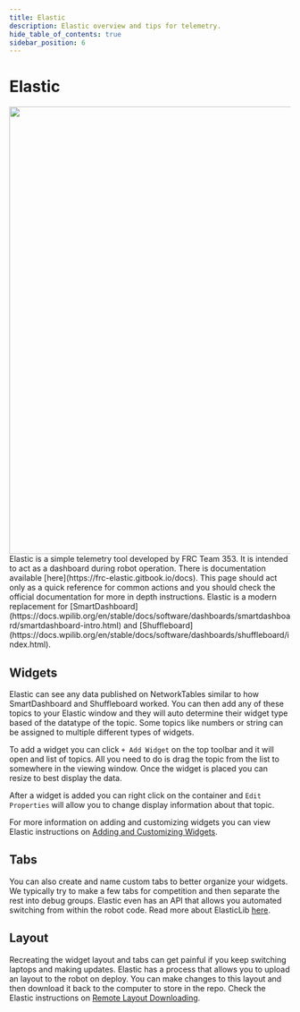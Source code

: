 ```yaml
---
title: Elastic
description: Elastic overview and tips for telemetry.
hide_table_of_contents: true
sidebar_position: 6
---
```



# Elastic
<img src={elastic} width="800"/>
Elastic is a simple telemetry tool developed by FRC Team 353. It is intended to act as a dashboard during robot operation. There is documentation available [here](https://frc-elastic.gitbook.io/docs). This page should act only as a quick reference for common actions and you should check the official documentation for more in depth instructions.
Elastic is a modern replacement for [SmartDashboard](https://docs.wpilib.org/en/stable/docs/software/dashboards/smartdashboard/smartdashboard-intro.html) and [Shuffleboard](https://docs.wpilib.org/en/stable/docs/software/dashboards/shuffleboard/index.html).

## Widgets
Elastic can see any data published on NetworkTables similar to how SmartDashboard and Shuffleboard worked. You can then add any of these topics to your Elastic window and they will auto determine their widget type based of the datatype of the topic. Some topics like numbers or string can be assigned to multiple different types of widgets.

To add a widget you can click `+ Add Widget` on the top toolbar and it will open and list of topics. All you need to do is drag the topic from the list to somewhere in the viewing window. Once the widget is placed you can resize to best display the data.

After a widget is added you can right click on the container and `Edit Properties` will allow you to change display information about that topic.

For more information on adding and customizing widgets you can view Elastic instructions on [Adding and Customizing Widgets](https://frc-elastic.gitbook.io/docs/customizing-your-dashboard/adding-and-customizing-widgets).

## Tabs
You can also create and name custom tabs to better organize your widgets. We typically try to make a few tabs for competition and then separate the rest into debug groups. Elastic even has an API that allows you automated switching from within the robot code. Read more about ElasticLib [here](https://frc-elastic.gitbook.io/docs/customizing-your-dashboard/adding-and-customizing-widgets).

## Layout
Recreating the widget layout and tabs can get painful if you keep switching laptops and making updates. Elastic has a process that allows you to upload an layout to the robot on deploy. You can make changes to this layout and then download it back to the computer to store in the repo. Check the Elastic instructions on [Remote Layout Downloading](https://frc-elastic.gitbook.io/docs/additional-features-and-references/remote-layout-downloading).